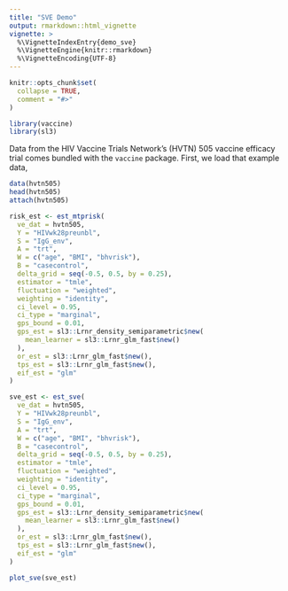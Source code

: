 ```yaml
---
title: "SVE Demo"
output: rmarkdown::html_vignette
vignette: >
  %\VignetteIndexEntry{demo_sve}
  %\VignetteEngine{knitr::rmarkdown}
  %\VignetteEncoding{UTF-8}
---
```


```r
knitr::opts_chunk$set(
  collapse = TRUE,
  comment = "#>"
)
```

```r
library(vaccine)
library(sl3)
```

Data from the HIV Vaccine Trials Network's (HVTN) 505 vaccine efficacy trial
comes bundled with the `vaccine` package. First, we load that example data,

```r
data(hvtn505)
head(hvtn505)
attach(hvtn505)
```



```r
risk_est <- est_mtprisk(
  ve_dat = hvtn505,
  Y = "HIVwk28preunbl",
  S = "IgG_env",
  A = "trt",
  W = c("age", "BMI", "bhvrisk"),
  B = "casecontrol",
  delta_grid = seq(-0.5, 0.5, by = 0.25),
  estimator = "tmle",
  fluctuation = "weighted",
  weighting = "identity",
  ci_level = 0.95,
  ci_type = "marginal",
  gps_bound = 0.01,
  gps_est = sl3::Lrnr_density_semiparametric$new(
    mean_learner = sl3::Lrnr_glm_fast$new()
  ),
  or_est = sl3::Lrnr_glm_fast$new(),
  tps_est = sl3::Lrnr_glm_fast$new(),
  eif_est = "glm"
)
```

```r
sve_est <- est_sve(
  ve_dat = hvtn505,
  Y = "HIVwk28preunbl",
  S = "IgG_env",
  A = "trt",
  W = c("age", "BMI", "bhvrisk"),
  B = "casecontrol",
  delta_grid = seq(-0.5, 0.5, by = 0.25),
  estimator = "tmle",
  fluctuation = "weighted",
  weighting = "identity",
  ci_level = 0.95,
  ci_type = "marginal",
  gps_bound = 0.01,
  gps_est = sl3::Lrnr_density_semiparametric$new(
    mean_learner = sl3::Lrnr_glm_fast$new()
  ),
  or_est = sl3::Lrnr_glm_fast$new(),
  tps_est = sl3::Lrnr_glm_fast$new(),
  eif_est = "glm"
)
```

```r
plot_sve(sve_est)
```

